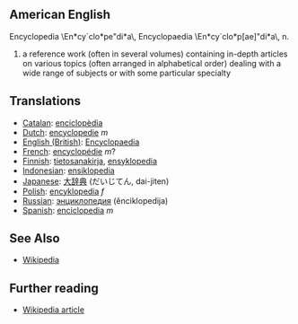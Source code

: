 ==American English==
Encyclopedia \En*cy`clo*pe"di*a\, Encyclopaedia
\En*cy`clo*p[ae]"di*a\, n.
# a reference work (often in several volumes) containing in-depth articles on various topics (often arranged in alphabetical order) dealing with a wide range of subjects or with some particular specialty

==Translations==
*[[Catalan]]: [[enciclopèdia]]
*[[Dutch]]: [[encyclopedie]] ''m''
*[[English (British)]]: [[Encyclopaedia]]
*[[French]]: [[encyclopédie]] ''m''?
*[[Finnish]]: [[tietosanakirja]], [[ensyklopedia]]
*[[Indonesian]]: [[ensiklopedia]]
*[[Japanese]]: [[大辞典]] (だいじてん, dai-jiten)
*[[Polish]]: [[encyklopedia]] ''f''
*[[Russian]]: [[энциклопедия]] (ěnciklopedija)
*[[Spanish]]: [[enciclopedia]] ''m''

==See Also==

* [[Wikipedia]]

== Further reading ==
* [[en:Encyclopedia|Wikipedia article]]